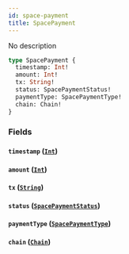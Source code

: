 ```yaml
---
id: space-payment
title: SpacePayment
---
```



No description

```graphql
type SpacePayment {
  timestamp: Int!
  amount: Int!
  tx: String!
  status: SpacePaymentStatus!
  paymentType: SpacePaymentType!
  chain: Chain!
}
```


### Fields

#### `timestamp` ([`Int`](../../references/scalars/int))




#### `amount` ([`Int`](../../references/scalars/int))




#### `tx` ([`String`](../../references/scalars/string))




#### `status` ([`SpacePaymentStatus`](../../references/enums/space-payment-status))




#### `paymentType` ([`SpacePaymentType`](../../references/enums/space-payment-type))




#### `chain` ([`Chain`](../../references/enums/chain))






